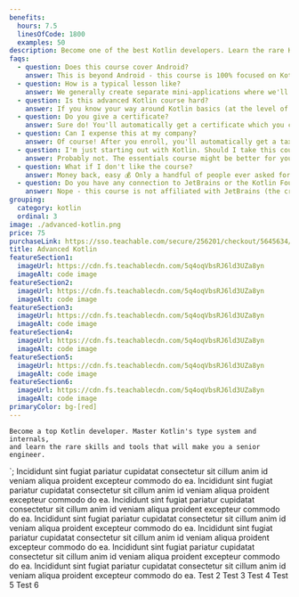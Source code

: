 ```yaml
---
benefits:
  hours: 7.5
  linesOfCode: 1800
  examples: 50
description: Become one of the best Kotlin developers. Learn the rare Kotlin skills in this hands-on, practical course.
faqs:
  - question: Does this course cover Android?
    answer: This is beyond Android - this course is 100% focused on Kotlin as a programming language, without caring which platform you're going to write code for.
  - question: How is a typical lesson like?
    answer: We generally create separate mini-applications where we'll explore a certain feature of the Kotlin language, with examples and exercises. Each lesson is about 20-30 mins long.
  - question: Is this advanced Kotlin course hard?
    answer: If you know your way around Kotlin basics (at the level of the Kotlin Essentials course), you should be fine. If this is your first time with Kotlin (or first time coding), I recommend you take the Kotlin Essentials course first.
  - question: Do you give a certificate?
    answer: Sure do! You'll automatically get a certificate which you can export and use this to get reimbursed or land your Kotlin job.
  - question: Can I expense this at my company?
    answer: Of course! After you enroll, you'll automatically get a tax-compliant receipt which you can use to reimburse this course with your employer.
  - question: I'm just starting out with Kotlin. Should I take this course?
    answer: Probably not. The essentials course might be better for you.
  - question: What if I don't like the course?
    answer: Money back, easy 💰 Only a handful of people ever asked for a refund on the entire site of 20+ courses, just to give you an idea.
  - question: Do you have any connection to JetBrains or the Kotlin Foundation?
    answer: Nope - this course is not affiliated with JetBrains (the creators of Kotlin), Google or the Kotlin Foundation. I hope they say good things about this course once they see it, though!
grouping:
  category: kotlin
  ordinal: 3
image: ./advanced-kotlin.png
price: 75
purchaseLink: https://sso.teachable.com/secure/256201/checkout/5645634/advanced-kotlin
title: Advanced Kotlin
featureSection1:
  imageUrl: https://cdn.fs.teachablecdn.com/5q4oqVbsRJ6ld3UZa8yn
  imageAlt: code image
featureSection2:
  imageUrl: https://cdn.fs.teachablecdn.com/5q4oqVbsRJ6ld3UZa8yn
  imageAlt: code image
featureSection3:
  imageUrl: https://cdn.fs.teachablecdn.com/5q4oqVbsRJ6ld3UZa8yn
  imageAlt: code image
featureSection4:
  imageUrl: https://cdn.fs.teachablecdn.com/5q4oqVbsRJ6ld3UZa8yn
  imageAlt: code image
featureSection5:
  imageUrl: https://cdn.fs.teachablecdn.com/5q4oqVbsRJ6ld3UZa8yn
  imageAlt: code image
featureSection6:
  imageUrl: https://cdn.fs.teachablecdn.com/5q4oqVbsRJ6ld3UZa8yn
  imageAlt: code image
primaryColor: bg-[red]
---
```


    Become a top Kotlin developer. Master Kotlin's type system and internals,
    and learn the rare skills and tools that will make you a senior engineer.
  </h2>`;


<Course mySlug="advanced-kotlin">
  <Fragment slot="feature1">
    Incididunt sint fugiat pariatur cupidatat consectetur sit cillum anim id
    veniam aliqua proident excepteur commodo do ea. Incididunt sint fugiat
    pariatur cupidatat consectetur sit cillum anim id veniam aliqua proident
    excepteur commodo do ea. Incididunt sint fugiat pariatur cupidatat
    consectetur sit cillum anim id veniam aliqua proident excepteur commodo do
    ea. Incididunt sint fugiat pariatur cupidatat consectetur sit cillum anim id
    veniam aliqua proident excepteur commodo do ea. Incididunt sint fugiat
    pariatur cupidatat consectetur sit cillum anim id veniam aliqua proident
    excepteur commodo do ea. Incididunt sint fugiat pariatur cupidatat
    consectetur sit cillum anim id veniam aliqua proident excepteur commodo do
    ea. Incididunt sint fugiat pariatur cupidatat consectetur sit cillum anim id
    veniam aliqua proident excepteur commodo do ea.
  </Fragment>
  <Fragment slot="feature2">Test 2</Fragment>
  <Fragment slot="feature3">Test 3</Fragment>
  <Fragment slot="feature4">Test 4</Fragment>
  <Fragment slot="feature5">Test 5</Fragment>
  <Fragment slot="feature6">Test 6</Fragment>
</Course>
